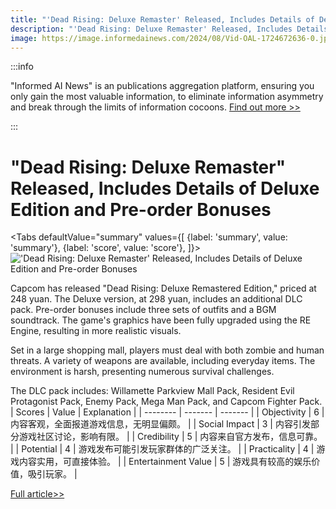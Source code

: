 ```yaml
---
title: "'Dead Rising: Deluxe Remaster' Released, Includes Details of Deluxe Edition and Pre-order Bonuses"
description: "'Dead Rising: Deluxe Remaster' Released, Includes Details of Deluxe Edition and Pre-order Bonuses"
image: https://image.informedainews.com/2024/08/Vid-OAL-1724672636-0.jpg
---
```



:::info

"Informed AI News" is an publications aggregation platform, ensuring you only gain the most valuable information, to eliminate information asymmetry and break through the limits of information cocoons.  [Find out more >>](/)

:::

# "Dead Rising: Deluxe Remaster" Released, Includes Details of Deluxe Edition and Pre-order Bonuses


<Tabs
	defaultValue="summary"
	values={[
	{label: 'summary', value: 'summary'},
	{label: 'score', value: 'score'},
]}>
<TabItem value="summary">
<img
  src="https://image.informedainews.com/2024/08/Vid-OAL-1724672636-0.jpg"
  alt="'Dead Rising: Deluxe Remaster' Released, Includes Details of Deluxe Edition and Pre-order Bonuses"
/>



Capcom has released "Dead Rising: Deluxe Remastered Edition," priced at 248 yuan. The Deluxe version, at 298 yuan, includes an additional DLC pack. Pre-order bonuses include three sets of outfits and a BGM soundtrack. The game's graphics have been fully upgraded using the RE Engine, resulting in more realistic visuals.

Set in a large shopping mall, players must deal with both zombie and human threats. A variety of weapons are available, including everyday items. The environment is harsh, presenting numerous survival challenges.

The DLC pack includes: Willamette Parkview Mall Pack, Resident Evil Protagonist Pack, Enemy Pack, Mega Man Pack, and Capcom Fighter Pack.
</TabItem>
<TabItem value="score">
	| Scores     | Value   | Explanation |
	| -------- | ------- | ------- |
	| Objectivity  | 6    | 内容客观，全面报道游戏信息，无明显偏颇。    |
	| Social Impact | 3     | 内容引发部分游戏社区讨论，影响有限。    |
	| Credibility    | 5    | 内容来自官方发布，信息可靠。    |
	| Potential    | 4    | 游戏发布可能引发玩家群体的广泛关注。    |
	| Practicality    | 4    | 游戏内容实用，可直接体验。    |
	| Entertainment Value    | 5    | 游戏具有较高的娱乐价值，吸引玩家。    |
</TabItem>
</Tabs>

[Full article>>](https://www.gcores.com/articles/187245)
